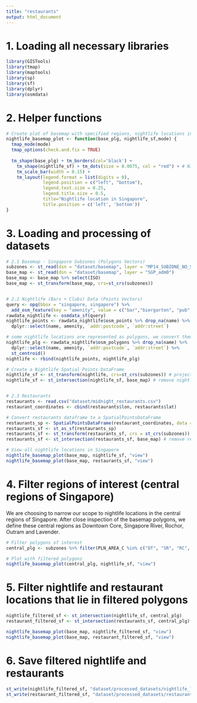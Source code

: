 ```yaml
---
title: "restaurants"
output: html_document
---
```


# 1. Loading all necessary libraries 
```r
library(GISTools)
library(tmap)
library(maptools) 
library(sp)
library(sf)
library(dplyr)
library(osmdata)
```

# 2. Helper functions
```r
# Create plot of basemap with specified regions, nightlife locations in sg and tmap mode
nightlife_basemap_plot <- function(base_plg, nightlife_sf,mode) {
  tmap_mode(mode)
  tmap_options(check.and.fix = TRUE)
  
  tm_shape(base_plg) + tm_borders(col='black') + 
    tm_shape(nightlife_sf) + tm_dots(size = 0.0075, col = "red") + # Nightlife locations
    tm_scale_bar(width = 0.15) +
    tm_layout(legend.format = list(digits = 0),
              legend.position = c("left", "bottom"),
              legend.text.size = 0.25, 
              legend.title.size = 0.5,
              title="Nightlife location in Singapore",
              title.position = c('left', 'bottom'))
}
```

# 3. Loading and processing of datasets
```r
# 2.1 Basemap - Singapore Subzones (Polygons Vectors)
subzones <- st_read(dsn = "dataset/basemap", layer = "MP14_SUBZONE_NO_SEA_PL")
base_map <- st_read(dsn = "dataset/basemap", layer = "SGP_adm0")
base_map <- base_map %>% select(ISO)
base_map <- st_transform(base_map, crs=st_crs(subzones))


# 2.2 Nightlife (Bars + Clubs) Data (Points Vectors)
query <- opq(bbox = "singapore, singapore") %>% 
  add_osm_feature(key = "amenity", value = c("bar","biergarten", "pub", "nightclub"))
rawdata_nightlife <- osmdata_sf(query)
nightlife_points <- rawdata_nightlife$osm_points %>% drop_na(name) %>%
  dplyr::select(name, amenity, `addr:postcode`, `addr:street`) 

# some nightlife locations are represented as polygons, we convert them to point features
nightlife_plg <- rawdata_nightlife$osm_polygons %>% drop_na(name) %>%
  dplyr::select(name, amenity, `addr:postcode`, `addr:street`) %>%
  st_centroid()
nightlife <- rbind(nightlife_points, nightlife_plg)

# Create a Nightlife Spatial Points DataFrame
nightlife_sf <- st_transform(nightlife, crs=st_crs(subzones)) # project to basemap's CRS
nightlife_sf <- st_intersection(nightlife_sf, base_map) # remove nightlife points that lie outside of basemap


# 2.3 Restaurants 
restaurants <- read.csv("dataset/midnight_restaurants.csv")
restaurant_coordinates <- cbind(restaurants$lon, restaurants$lat)

# Convert restaurants dataframe to a SpatialPointsDataFrame
restaurants_sp <- SpatialPointsDataFrame(restaurant_coordinates, data = data.frame(restaurants), proj4string = CRS("+proj=longlat +datum=WGS84"))
restaurants_sf <- st_as_sf(restaurants_sp)
restaurants_sf <- st_transform(restaurants_sf, crs = st_crs(subzones)) # project to basemap's CRS
restaurants_sf <- st_intersection(restaurants_sf, base_map) # remove restaurant points that lie outside of basemap

# View all nightlife locations in Singapore
nightlife_basemap_plot(base_map, nightlife_sf, "view")
nightlife_basemap_plot(base_map, restaurants_sf, "view")
```

# 4. Filter regions of interest (central regions of Singapore)
We are choosing to narrow our scope to nightlife locations in the central regions of Singapore. After close inspection of the basemap polygons, we define these central regions as Downtown Core, Singapore River, Rochor, Outram and Lavender.
```r
# Filter polygons of interest
central_plg <- subzones %>% filter(PLN_AREA_C %in% c("DT", "SR", "RC", "OT") | SUBZONE_N %in% c("LAVENDER"))

# Plot with filtered polygons
nightlife_basemap_plot(central_plg, nightlife_sf, "view")
```

# 5. Filter nightlife and restaurant locations that lie in filtered polygons
```r
nightlife_filtered_sf <- st_intersection(nightlife_sf, central_plg)
restaurant_filtered_sf <- st_intersection(restaurants_sf, central_plg)

nightlife_basemap_plot(base_map, nightlife_filtered_sf, "view")
nightlife_basemap_plot(base_map, restaurant_filtered_sf, "view")
```

# 6. Save filtered nightlife and restaurants
```r
st_write(nightlife_filtered_sf, "dataset/processed_datasets/nightlife_locations.geojson", append=FALSE)
st_write(restaurant_filtered_sf, "dataset/processed_datasets/restaurants.geojson", append=FALSE)
```

